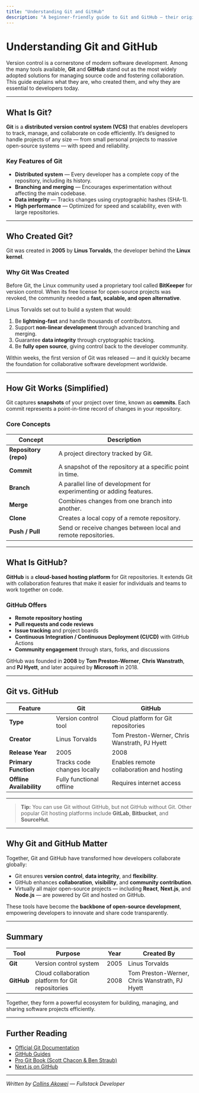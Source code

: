 ```yaml
---
title: "Understanding Git and GitHub"
description: "A beginner-friendly guide to Git and GitHub — their origins, purpose, and how they work together in modern software development."
---
```


# Understanding Git and GitHub

Version control is a cornerstone of modern software development. Among the many tools available, **Git** and **GitHub** stand out as the most widely adopted solutions for managing source code and fostering collaboration.
This guide explains what they are, who created them, and why they are essential to developers today.

---

##  What Is Git?

**Git** is a **distributed version control system (VCS)** that enables developers to track, manage, and collaborate on code efficiently.
It’s designed to handle projects of any size — from small personal projects to massive open-source systems — with speed and reliability.

###  Key Features of Git

- **Distributed system** — Every developer has a complete copy of the repository, including its history.
- **Branching and merging** — Encourages experimentation without affecting the main codebase.
- **Data integrity** — Tracks changes using cryptographic hashes (SHA-1).
- **High performance** — Optimized for speed and scalability, even with large repositories.

---

##  Who Created Git?

Git was created in **2005** by **Linus Torvalds**, the developer behind the **Linux kernel**.

###  Why Git Was Created

Before Git, the Linux community used a proprietary tool called **BitKeeper** for version control.
When its free license for open-source projects was revoked, the community needed a **fast, scalable, and open alternative**.

Linus Torvalds set out to build a system that would:

1. Be **lightning-fast** and handle thousands of contributors.
2. Support **non-linear development** through advanced branching and merging.
3. Guarantee **data integrity** through cryptographic tracking.
4. Be **fully open source**, giving control back to the developer community.

Within weeks, the first version of Git was released — and it quickly became the foundation for collaborative software development worldwide.

---

##  How Git Works (Simplified)

Git captures **snapshots** of your project over time, known as **commits**.
Each commit represents a point-in-time record of changes in your repository.

###  Core Concepts

| Concept | Description |
|----------|--------------|
| **Repository (repo)** | A project directory tracked by Git. |
| **Commit** | A snapshot of the repository at a specific point in time. |
| **Branch** | A parallel line of development for experimenting or adding features. |
| **Merge** | Combines changes from one branch into another. |
| **Clone** | Creates a local copy of a remote repository. |
| **Push / Pull** | Send or receive changes between local and remote repositories. |

---

##  What Is GitHub?

**GitHub** is a **cloud-based hosting platform** for Git repositories.
It extends Git with collaboration features that make it easier for individuals and teams to work together on code.

###  GitHub Offers

- **Remote repository hosting**
- **Pull requests and code reviews**
- **Issue tracking** and project boards
- **Continuous Integration / Continuous Deployment (CI/CD)** with GitHub Actions
- **Community engagement** through stars, forks, and discussions

GitHub was founded in **2008** by **Tom Preston-Werner**, **Chris Wanstrath**, and **PJ Hyett**, and later acquired by **Microsoft** in 2018.

---

##  Git vs. GitHub

| Feature | **Git** | **GitHub** |
|----------|----------|-------------|
| **Type** | Version control tool | Cloud platform for Git repositories |
| **Creator** | Linus Torvalds | Tom Preston-Werner, Chris Wanstrath, PJ Hyett |
| **Release Year** | 2005 | 2008 |
| **Primary Function** | Tracks code changes locally | Enables remote collaboration and hosting |
| **Offline Availability** | Fully functional offline | Requires internet access |

---

>  **Tip:** You can use Git without GitHub, but not GitHub without Git.
> Other popular Git hosting platforms include **GitLab**, **Bitbucket**, and **SourceHut**.

---

##  Why Git and GitHub Matter

Together, Git and GitHub have transformed how developers collaborate globally:

- Git ensures **version control**, **data integrity**, and **flexibility**.
- GitHub enhances **collaboration**, **visibility**, and **community contribution**.
- Virtually all major open-source projects — including **React**, **Next.js**, and **Node.js** — are powered by Git and hosted on GitHub.

These tools have become the **backbone of open-source development**, empowering developers to innovate and share code transparently.

---

##  Summary

| Tool | Purpose | Year | Created By |
|------|----------|------|-------------|
| **Git** | Version control system | 2005 | Linus Torvalds |
| **GitHub** | Cloud collaboration platform for Git repositories | 2008 | Tom Preston-Werner, Chris Wanstrath, PJ Hyett |

Together, they form a powerful ecosystem for building, managing, and sharing software projects efficiently.

---

##  Further Reading

- [Official Git Documentation](https://git-scm.com/doc)
- [GitHub Guides](https://docs.github.com/en/get-started)
- [Pro Git Book (Scott Chacon & Ben Straub)](https://git-scm.com/book/en/v2)
- [Next.js on GitHub](https://github.com/vercel/next.js)

---

*Written by [Collins Akowei](https://github.com/akoweicollinxx) — Fullstack Developer*
